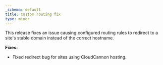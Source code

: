 ```yaml
---
_schema: default
title: Custom routing fix
type: minor
---
```

This release fixes an issue causing configured routing rules to redirect to a site's stable domain instead of the correct hostname.

**Fixes:**

* Fixed redirect bug for sites using CloudCannon hosting.